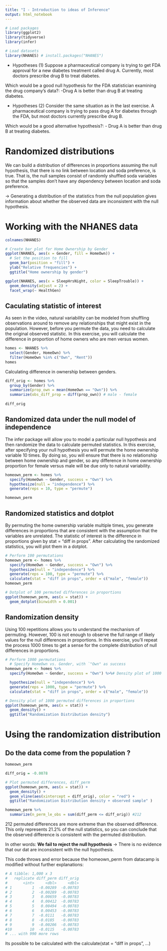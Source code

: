 ```yaml
---
title: "I - Introduction to ideas of Inference"
output: html_notebook
---
```


```r
# Load packages
library(ggplot2)
library(tidyverse)
library(infer)

# Load datasets
library(NHANES) # install.packages("NHANES")
```


- Hypotheses (1)
Suppose a pharmaceutical company is trying to get FDA approval for a new diabetes treatment called drug A. Currently, most doctors prescribe drug B to treat diabetes.

Which would be a good null hypothesis for the FDA statistician examining the drug company's data?:
-Drug A is better than drug B at treating diabetes.


- Hypotheses (2)
Consider the same situation as in the last exercise. A pharmaceutical company is trying to pass drug A for diabetes through the FDA, but most doctors currently prescribe drug B.

Which would be a good alternative hypothesis?:
- Drug A is better than drug B at treating diabetes.


# Randomized distributions

We can build a distribution of differences in proportions assuming the null hypothesis, that there is no link between location and soda preference, is true. That is, the null samples consist of randomly shuffled soda variables so that the samples don't have any dependency between location and soda preference.

 -> Generating a distribution of the statistics from the null population gives information about whether the observed data are inconsistent with the null hypothesis.



# Working with the NHANES data

```r
colnames(NHANES)
```


```r
# Create bar plot for Home Ownership by Gender
ggplot(NHANES, aes(x = Gender, fill = HomeOwn)) + 
  # Set the position to fill
  geom_bar(position = "fill") +
  ylab("Relative frequencies") +
  ggtitle("Home ownership by gender")
```


```r
ggplot(NHANES, aes(x = SleepHrsNight, color = SleepTrouble)) + 
  geom_density(adjust = 2) + 
  facet_wrap(~ HealthGen)
```

## Caculating statistic of interest

As seen in the video, natural variability can be modeled from shuffling observations around to remove any relationships that might exist in the population. However, before you permute the data, you need to calculate the original observed statistic. In this exercise, you will calculate the difference in proportion of home owners who are men versus women.

```r
homes <- NHANES %>%
  select(Gender, HomeOwn) %>%
  filter(HomeOwn %in% c("Own", "Rent"))
homes
```

Calculating difference in ownership between genders.
```r
diff_orig <- homes %>%   
  group_by(Gender) %>%
  summarize(prop_own = mean(HomeOwn == "Own")) %>%
  summarize(obs_diff_prop = diff(prop_own)) # male - female
  
diff_orig
```


## Randomized data under the null model of independence

The infer package will allow you to model a particular null hypothesis and then randomize the data to calculate permuted statistics. In this exercise, after specifying your null hypothesis you will permute the home ownership variable 10 times. By doing so, you will ensure that there is no relationship between home ownership and gender, so any difference in home ownership proportion for female versus male will be due only to natural variability.

```r
homeown_perm <- homes %>%
  specify(HomeOwn ~ Gender, success = "Own") %>%
  hypothesize(null = "independence") %>% 
  generate(reps = 10, type = "permute") 

homeown_perm
```

## Randomized statistics and dotplot
By permuting the home ownership variable multiple times, you generate differences in proportions that are consistent with the assumption that the variables are unrelated. The statistic of interest is the difference in proportions given by stat = "diff in props". After calculating the randomized statistics, you will plot them in a dotplot.

```r
# Perform 100 permutations
homeown_perm <- homes %>%
  specify(HomeOwn ~ Gender, success = "Own") %>%
  hypothesize(null = "independence") %>% 
  generate(reps = 100, type = "permute") %>% 
  calculate(stat = "diff in props", order = c("male", "female"))
homeown_perm
```

```r
# Dotplot of 100 permuted differences in proportions
ggplot(homeown_perm, aes(x = stat)) + 
  geom_dotplot(binwidth = 0.001)
```

## Randomization density

Using 100 repetitions allows you to understand the mechanism of permuting. However, 100 is not enough to observe the full range of likely values for the null differences in proportions. In this exercise, you'll repeat the process 1000 times to get a sense for the complete distribution of null differences in proportions.

```r
# Perform 1000 permutations
  # Specify HomeOwn vs. Gender, with `"Own" as success
homeown_perm <- homes %>%
  specify(HomeOwn ~ Gender, success = "Own") %>%# Density plot of 1000 permuted differences in proportions

  hypothesize(null = "independence") %>% 
  generate(reps = 1000, type = "permute") %>% 
  calculate(stat = "diff in props", order = c("male", "female"))

# Density plot of 1000 permuted differences in proportions
ggplot(homeown_perm, aes(x = stat)) + 
  geom_density() + 
  ggtitle("Randomization Distribution density")
```

# Using the randomization distribution 

## Do the data come from the population ?

```r
homeown_perm
```


```r
diff_orig = -0.0078

# Plot permuted differences, diff_perm
ggplot(homeown_perm, aes(x = stat)) +
  geom_density() +
  geom_vline(aes(xintercept = diff_orig), color = "red") + 
  ggtitle("Randomization Distribution density + observed sample" )

```

```r
homeown_perm %>%
  summarize(n_perm_le_obs = sum(diff_perm <= diff_orig)) #212
```

212 permuted differences are more extreme than the observed difference. This only represents 21.2% of the null statistics, so you can conclude that the observed difference is consistent with the permuted distribution.

In other words: **We fail to reject the null hypothesis** -> There is no evidence that our dat are inconsistent with the null hypothesis.


This code throws and error because the homeown_perm from datacamp is modified without further explanations: 
```r
# A tibble: 1,000 x 3
#   replicate diff_perm diff_orig
#       <int>     <dbl>     <dbl>
# 1         1  -0.00289  -0.00783
# 2         2  -0.00289  -0.00783
# 3         3   0.00659  -0.00783
# 4         4   0.00412  -0.00783
# 5         5   0.00494  -0.00783
# 6         6   0.00453  -0.00783
# 7         7  -0.0111   -0.00783
# 8         8  -0.0185   -0.00783
# 9         9  -0.00206  -0.00783
#10        10  -0.0115   -0.00783
# ... with 990 more rows
```

Its possible to be calculated with the calculate(stat = "diff in props", ...)




